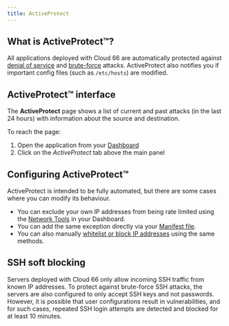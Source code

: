 ```yaml
---
title: ActiveProtect
---
```


## What is ActiveProtect&trade;?

All applications deployed with Cloud 66 are automatically protected against [denial of service](https://en.wikipedia.org/wiki/Denial-of-service_attack) and [brute-force](https://en.wikipedia.org/wiki/Brute-force_attack) attacks. ActiveProtect also notifies you if important config files (such as `/etc/hosts`) are modified.

## ActiveProtect&trade; interface

The **ActiveProtect** page shows a list of current and past attacks (in the last 24 hours) with information about the source and destination.

To reach the page:

1. Open the application from your [Dashboard](https://app.cloud66.com/dashboard)
2. Click on the *ActiveProtect* tab above the main panel

## Configuring ActiveProtect&trade;

ActiveProtect is intended to be fully automated, but there are some cases where you can modify its behaviour.

* You can exclude your own IP addresses from being rate limited using the [Network Tools](/:product/:version?/networking/network-configuration#application-surge-protection) in your Dashboard.
* You can add the same exception directly via your [Manifest file](/:product/:version?/manifest/what-is-a-manifest-file).
* You can also manually [whitelist or block IP addresses](/:product/:version?/networking/ip-filtering#allowing-traffic-whitelisting) using the same methods. 

## SSH soft blocking

Servers deployed with Cloud 66 only allow incoming SSH traffic from known IP addresses. To protect against brute-force SSH attacks, the servers are also configured to only accept SSH keys and not passwords. However, it is possible that user configurations result in vulnerabilities, and for such cases, repeated SSH login attempts are detected and blocked for at least 10 minutes.